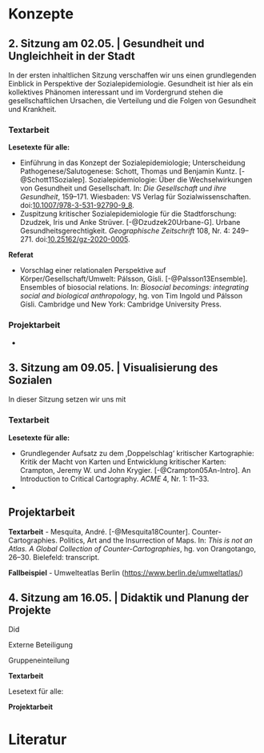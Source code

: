 # Konzepte {.unnumbered}

## 2. Sitzung am 02.05. | Gesundheit und Ungleichheit in der Stadt  {.unnumbered}

In der ersten inhaltlichen Sitzung verschaffen wir uns einen grundlegenden Einblick in Perspektive der Sozialepidemiologie. Gesundheit ist hier als ein kollektives Phänomen interessant und im Vordergrund stehen die gesellschaftlichen Ursachen, die Verteilung und die Folgen von Gesundheit und Krankheit.

### Textarbeit

**Lesetexte für alle:**

- Einführung in das Konzept der Sozialepidemiologie; Unterscheidung Pathogenese/Salutogenese: Schott, Thomas und Benjamin Kuntz. [-@Schott11Sozialep]. Sozialepidemiologie: Über die Wechselwirkungen von Gesundheit und Gesellschaft. In: *Die Gesellschaft und ihre Gesundheit*, 159--171. Wiesbaden: VS Verlag für Sozialwissenschaften. doi:[10.1007/978-3-531-92790-9_8](https://doi.org/10.1007/978-3-531-92790-9_8).
- Zuspitzung kritischer Sozialepidemiologie für die Stadtforschung: Dzudzek, Iris und Anke Strüver. [-@Dzudzek20Urbane-G]. Urbane Gesundheitsgerechtigkeit. *Geographische Zeitschrift* 108, Nr. 4: 249--271. doi:[10.25162/gz-2020-0005](https://doi.org/10.25162/gz-2020-0005).

**Referat**

- Vorschlag einer relationalen Perspektive auf Körper/Gesellschaft/Umwelt: Pálsson, Gı́sli. [-@Palsson13Ensemble]. Ensembles of biosocial relations. In: *Biosocial becomings: integrating social and biological anthropology*, hg. von Tim Ingold und Pálsson Gı́sli. Cambridge und New York: Cambridge University Press.  

### Projektarbeit

-


## 3. Sitzung am 09.05. | Visualisierung des Sozialen  {.unnumbered}

In dieser Sitzung setzen wir uns mit


### Textarbeit
**Lesetexte für alle:**

- Grundlegender Aufsatz zu dem ‚Doppelschlag‘ kritischer Kartographie: Kritik der Macht von Karten und Entwicklung kritischer Karten: Crampton, Jeremy W. und John Krygier. [-@Crampton05An-Intro]. An Introduction to Critical Cartography. *ACME* 4, Nr. 1: 11--33.
-


## Projektarbeit

**Textarbeit**
- Mesquita, André. [-@Mesquita18Counter]. Counter-Cartographies. Politics, Art and the Insurrection of Maps. In: *This is not an Atlas. A Global Collection of Counter-Cartographies*, hg. von Orangotango, 26--30. Bielefeld: transcript.

**Fallbeispiel**
- Umwelteatlas Berlin ([https://www.berlin.de/umweltatlas/](https://www.berlin.de/umweltatlas/))


## 4. Sitzung am 16.05. | Didaktik und Planung der Projekte {.unnumbered}

Did

Externe Beteiligung

Gruppeneinteilung

**Textarbeit**

Lesetext für alle:

**Projektarbeit**

# Literatur
